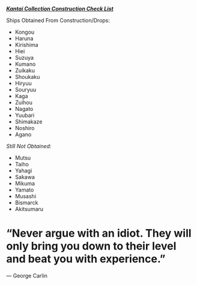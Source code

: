 '''''<u>Kantai Collection Construction Check List</u>'''''

Ships Obtained From Construction/Drops:                                                                   
* Kongou                                                                                                                                                           
* Haruna                                                                                                                                                     
* Kirishima             
*  Hiei                                                                                                                                                    
* Suzuya                                                                                                                                                                        
* Kumano                                                                                                                                                                        
* Zuikaku                                                                                                                                                                             
* Shoukaku                                                                                                                                                                          
* Hiryuu                                                                                                                                                                               
* Souryuu
* Kaga  
* Zuihou
* Nagato
* Yuubari
* Shimakaze   
* Noshiro 
* Agano 
''Still Not Obtained:''
* Mutsu
* Taiho
* Yahagi
* Sakawa
* Mikuma
* Yamato
* Musashi
* Bismarck
* Akitsumaru

= “Never argue with an idiot. They will only bring you down to their level and beat you with experience.” =

― George Carlin